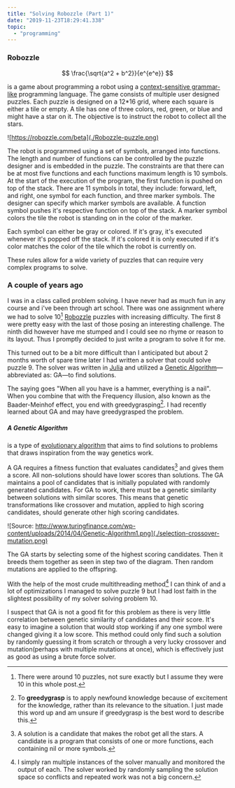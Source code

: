 ```yaml
---
title: "Solving Robozzle (Part 1)"
date: "2019-11-23T18:29:41.338"
topic:
  - "programming"
---
```


### Robozzle

$$ \frac{\sqrt{a^2 + b^2}}{e^{e^e}} $$

is a game about programming a robot using a [context-sensitive grammar-like](https://en.wikipedia.org/wiki/Context-sensitive_grammar) programming language.
The game consists of multiple user designed puzzles. Each puzzle is designed on a 12\*16 grid, where each square is either a tile or empty. A tile has one of three colors, red, green, or blue and might have a star on it. The objective is to instruct the robot to collect all the stars.

![https://robozzle.com/beta](./Robozzle-puzzle.png)

The robot is programmed using a set of symbols, arranged into functions. The length and number of functions can be controlled by the puzzle designer and is embedded in the puzzle. The constraints are that there can be at most five functions and each functions maximum length is 10 symbols. At the start of the execution of the program, the first function is pushed on top of the stack. There are 11 symbols in total, they include: forward, left, and right, one symbol for each function, and three marker symbols. The designer can specify which marker symbols are available. A function symbol pushes it's respective function on top of the stack. A marker symbol colors the tile the robot is standing on in the color of the marker.

Each symbol can either be gray or colored. If it's gray, it's executed whenever it's popped off the stack. If it's colored it is only executed if it's color matches the color of the tile which the robot is currently on.

These rules allow for a wide variety of puzzles that can require very complex programs to solve.

### A couple of years ago

I was in a class called problem solving. I have never had as much fun in any course and i've been through art school.
There was one assignment where we had to solve 10[^1] [Robozzle](https://robozzle.com) puzzles with increasing difficulty.
The first 8 were pretty easy with the last of those posing an interesting challenge. The ninth did however have me stumped and I could see no rhyme or reason to its layout. Thus I promptly decided to just write a program to solve it for me.

This turned out to be a bit more difficult than I anticipated but about 2 months worth of spare time later I had written a solver that could solve puzzle 9. The solver was written in [Julia](https://julialang.org) and utilized a [Genetic Algorithm](https://en.wikipedia.org/wiki/Genetic_algorithm)&mdash;abbreviated as: GA&mdash;to find solutions.

The saying goes "When all you have is a hammer, everything is a nail". When you combine that with the Frequency illusion, also known as the Baader-Meinhof effect, you end with greedygrasping[^2]. I had recently learned about GA and may have greedygrasped the problem.

##### A Genetic Algorithm

is a type of [evolutionary algorithm](https://en.wikipedia.org/wiki/Evolutionary_algorithm) that aims to find solutions to problems that draws inspiration from the way genetics work.

A GA requires a fitness function that evaluates candidates[^3] and gives them a score. All non-solutions should have lower scores than solutions. The GA maintains a pool of candidates that is initially populated with randomly generated candidates. For GA to work, there must be a genetic similarity between solutions with similar scores. This means that genetic transformations like crossover and mutation, applied to high scoring candidates, should generate other high scoring candidates.

![Source: http://www.turingfinance.com/wp-content/uploads/2014/04/Genetic-Algorithm1.png](./selection-crossover-mutation.png)

The GA starts by selecting some of the highest scoring candidates. Then it breeds them together as seen in step two of the diagram. Then random mutations are applied to the offspring.

With the help of the most crude multithreading method[^4] I can think of and a lot of optimizations I managed to solve puzzle 9 but I had lost faith in the slightest possibility of my solver solving problem 10.

I suspect that GA is not a good fit for this problem as there is very little correlation between genetic similarity of candidates and their score. It's easy to imagine a solution that would stop working if any one symbol were changed giving it a low score. This method could only find such a solution by randomly guessing it from scratch or through a very lucky crossover and mutation(perhaps with multiple mutations at once), which is effectively just as good as using a brute force solver.

[^1]: There were around 10 puzzles, not sure exactly but I assume they were 10 in this whole post.
[^2]: To **greedygrasp** is to apply newfound knowledge because of excitement for the knowledge, rather than its relevance to the situation. I just made this word up and am unsure if greedygrasp is the best word to describe this.
[^3]: A solution is a candidate that makes the robot get all the stars. A candidate is a program that consists of one or more functions, each containing nil or more symbols.
[^4]: I simply ran multiple instances of the solver manually and monitored the output of each. The solver worked by randomly sampling the solution space so conflicts and repeated work was not a big concern.
